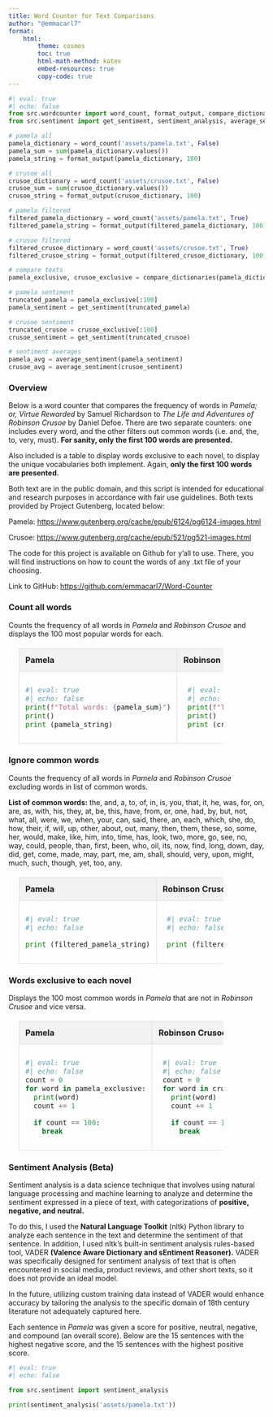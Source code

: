 ```yaml
---
title: Word Counter for Text Comparisons
author: "@emmacarl7"
format:
    html:
        theme: cosmos
        toc: true
        html-math-method: katex
        embed-resources: true
        copy-code: true
---
```


<head>
<style>
  table {
    width: 80%;
    border-collapse: collapse;
    margin: 20px;
  }
  th, td {
    padding: 12px;
    text-align: left;
    border: 1px solid #ddd; 
  }
  th {
    background-color: #f2f2f2;
  }
  td + td {
    padding-left: 20px;
  }
  </style>
</head>

```python
#| eval: true
#| echo: false
from src.wordcounter import word_count, format_output, compare_dictionaries
from src.sentiment import get_sentiment, sentiment_analysis, average_sentiment

# pamela all
pamela_dictionary = word_count('assets/pamela.txt', False)
pamela_sum = sum(pamela_dictionary.values())
pamela_string = format_output(pamela_dictionary, 100)

# crusoe all
crusoe_dictionary = word_count('assets/crusoe.txt', False)
crusoe_sum = sum(crusoe_dictionary.values())
crusoe_string = format_output(crusoe_dictionary, 100)

# pamela filtered
filtered_pamela_dictionary = word_count('assets/pamela.txt', True)
filtered_pamela_string = format_output(filtered_pamela_dictionary, 100)

# crusoe filtered
filtered_crusoe_dictionary = word_count('assets/crusoe.txt', True)
filtered_crusoe_string = format_output(filtered_crusoe_dictionary, 100)

# compare texts
pamela_exclusive, crusoe_exclusive = compare_dictionaries(pamela_dictionary, crusoe_dictionary)

# pamela sentiment
truncated_pamela = pamela_exclusive[:100]
pamela_sentiment = get_sentiment(truncated_pamela)

# crusoe sentiment
truncated_crusoe = crusoe_exclusive[:100]
crusoe_sentiment = get_sentiment(truncated_crusoe)

# sentiment averages
pamela_avg = average_sentiment(pamela_sentiment)
crusoe_avg = average_sentiment(crusoe_sentiment)
```

### Overview

Below is a word counter that compares the frequency of words in *Pamela; or, Virtue Rewarded* by Samuel Richardson to *The Life and Adventures of Robinson Crusoe* by Daniel Defoe. There are two separate counters: one includes every word, and the other filters out common words (i.e. and, the, to, very, must). **For sanity, only the first 100 words are presented.**

Also included is a table to display words exclusive to each novel, to display the unique vocabularies both implement. Again, **only the first 100 words are presented.**

Both text are in the public domain, and this script is intended for educational and research purposes in accordance with fair use guidelines. Both texts provided by Project Gutenberg, located below:

Pamela: <a href="https://www.gutenberg.org/cache/epub/6124/pg6124-images.html" target="_blank">https://www.gutenberg.org/cache/epub/6124/pg6124-images.html</a> 

Crusoe: <a href="https://www.gutenberg.org/cache/epub/521/pg521-images.html" target="_blank">https://www.gutenberg.org/cache/epub/521/pg521-images.html</a>

The code for this project is available on Github for y'all to use. There, you will find instructions on how to count the words of any .txt file of your choosing. 

Link to GitHub: <a href="https://github.com/emmacarl7/Word-Counter" target="_blank">https://github.com/emmacarl7/Word-Counter</a>


### Count all words

Counts the frequency of all words in *Pamela* and *Robinson Crusoe* and displays the 100 most popular words for each. 

<table>
  <tr>
    <th>Pamela</th>
    <th>Robinson Crusoe</th>
  </tr>

  <tr>
    <td>

```python
#| eval: true
#| echo: false
print(f"Total words: {pamela_sum}")
print()
print (pamela_string)
```

</td>
<td>

```python
#| eval: true
#| echo: false
print(f"Total words: {crusoe_sum}")
print()
print (crusoe_string)
```    

  </td>
  </tr>
</table>

### Ignore common words

Counts the frequency of all words in *Pamela* and *Robinson Crusoe* excluding words in list of common words. 

**List of common words:** the, and, a, to, of, in, is, you, that, it, he, was, for, on, are, as, with, his, they, at, be, this, have, from, or, one, had, by, but, not, what, all, were, we, when, your, can, said, there, an, each, which, she, do, how, their, if, will, up, other, about, out, many, then, them, these, so, some, her, would, make, like, him, into, time, has, look, two, more, go, see, no, way, could, people, than, first, been, who, oil, its, now, find, long, down, day, did, get, come, made, may, part, me, am, shall, should, very, upon, might, much, such, though, yet, too, any.

<table>
  <tr>
    <th>Pamela</th>
    <th>Robinson Crusoe</th>
  </tr>
  <tr>
    <td>

```python
#| eval: true
#| echo: false

print (filtered_pamela_string)
```

</td>
<td>

```python
#| eval: true
#| echo: false

print (filtered_crusoe_string)
```    

  </td>
  </tr>
</table>


### Words exclusive to each novel

Displays the 100 most common words in *Pamela* that are not in  *Robinson Crusoe* and vice versa. 

<table>
  <tr>
    <th>Pamela</th>
    <th>Robinson Crusoe</th>
  </tr>

  <tr>
    <td>

```python
#| eval: true
#| echo: false
count = 0
for word in pamela_exclusive:
  print(word)
  count += 1

  if count == 100:
    break
```

</td>
<td>

```python
#| eval: true
#| echo: false
count = 0
for word in crusoe_exclusive:
  print(word)
  count += 1

  if count == 100:
    break
```    

  </td>
  </tr>
</table>

### Sentiment Analysis (Beta)

Sentiment analysis is a data science technique that involves using natural language processing and machine learning to analyze and determine the sentiment expressed in a piece of text, with categorizations of **positive, negative, and neutral.** 

To do this, I used the **Natural Language Toolkit** (nltk) Python library to analyze each sentence in the text and determine the sentiment of that sentence. In addition, I used nltk's built-in sentiment analysis rules-based tool, VADER **(Valence Aware Dictionary and sEntiment Reasoner).** VADER was specifically designed for sentiment analysis of text that is often encountered in social media, product reviews, and other short texts, so it does not provide an ideal model.

In the future, utilizing custom training data instead of VADER would enhance accuracy by tailoring the analysis to the specific domain of 18th century literature not adequately captured here.

Each sentence in *Pamela* was given a score for positive, neutral, negative, and compound (an overall score). Below are the 15 sentences with the highest negative score, and the 15 sentences with the highest positive score.


```python
#| eval: true
#| echo: false

from src.sentiment import sentiment_analysis

print(sentiment_analysis('assets/pamela.txt'))
``` 